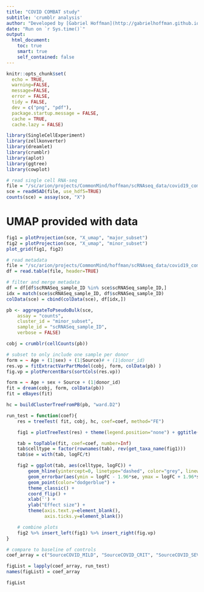 ```yaml
---
title: "COVID COMBAT study"
subtitle: 'crumblr analysis'
author: "Developed by [Gabriel Hoffman](http://gabrielhoffman.github.io/)"
date: "Run on `r Sys.time()`"
output: 
  html_document:
    toc: true
    smart: true
    self_contained: false
---
```


<!---


cd /sc/arion/projects/CommonMind/hoffman/crumblr_analysis/COVID_combat/
ml python git
ml gcc/11.2.0
git pull
R --vanilla


system("git pull"); rmarkdown::render("COVID_combat.Rmd");


# https://hoffmg01.hpc.mssm.edu/crumblr_analysis/COVID_combat



# cd 

--->


```r
knitr::opts_chunk$set(
  echo = TRUE,
  warning=FALSE,
  message=FALSE,
  error = FALSE,
  tidy = FALSE,
  dev = c("png", "pdf"),
  package.startup.message = FALSE,
  cache = TRUE,
  cache.lazy = FALSE)
```


```r
library(SingleCellExperiment)
library(zellkonverter)
library(dreamlet)
library(crumblr)
library(aplot) 
library(ggtree) 
library(cowplot)
```

```r
# read single cell RNA-seq
file = "/sc/arion/projects/CommonMind/hoffman/scRNAseq_data/covid19_combat/local.h5ad"
sce = readH5AD(file, use_hdf5=TRUE)
counts(sce) = assay(sce, "X")
```

# UMAP provided with data
```r
fig1 = plotProjection(sce, "X_umap", "major_subset")
fig2 = plotProjection(sce, "X_umap", "minor_subset")
plot_grid(fig1, fig2)
```

```r
# read metadata
file = "/sc/arion/projects/CommonMind/hoffman/scRNAseq_data/covid19_combat/CBD-KEY-CLINVAR/COMBAT_CLINVAR_for_processed.txt"
df = read.table(file, header=TRUE)

# filter and merge metadata
df = df[df$scRNASeq_sample_ID %in% sce$scRNASeq_sample_ID,]
idx = match(sce$scRNASeq_sample_ID, df$scRNASeq_sample_ID)
colData(sce) = cbind(colData(sce), df[idx,])

pb <- aggregateToPseudoBulk(sce,
    assay = "counts",     
    cluster_id = "minor_subset",  
    sample_id = "scRNASeq_sample_ID",
    verbose = FALSE)

cobj = crumblr(cellCounts(pb))
```

```r
# subset to only include one sample per donor
form = ~ Age + (1|sex) + (1|Source)# + (1|donor_id)
res.vp = fitExtractVarPartModel(cobj, form, colData(pb) )
fig.vp = plotPercentBars(sortCols(res.vp))

form = ~ Age + sex + Source + (1|donor_id)
fit = dream(cobj, form, colData(pb))
fit = eBayes(fit)

hc = buildClusterTreeFromPB(pb, "ward.D2")
```


```r
run_test = function(coef){
	res = treeTest( fit, cobj, hc, coef=coef, method="FE")

	fig1 = plotTreeTest(res) + theme(legend.position="none") + ggtitle(coef)

	tab = topTable(fit, coef=coef, number=Inf)
	tab$celltype = factor(rownames(tab), rev(get_taxa_name(fig1)))
	tab$se = with(tab, logFC/t)

	fig2 = ggplot(tab, aes(celltype, logFC)) + 
		geom_hline(yintercept=0, linetype="dashed", color="grey", linewidth=1) +
		geom_errorbar(aes(ymin = logFC - 1.96*se, ymax = logFC + 1.96*se), width=0) +
		geom_point(color="dodgerblue") +
		theme_classic() +
		coord_flip() +
		xlab('') + 
		ylab("Effect size") +
		theme(axis.text.y=element_blank(),
		      axis.ticks.y=element_blank())

	# combine plots
	fig2 %>% insert_left(fig1) %>% insert_right(fig.vp)
}

# compare to baseline of controls
coef_array = c("SourceCOVID_MILD", "SourceCOVID_CRIT", "SourceCOVID_SEV", "SourceSepsis", "SourceFlu")

figList = lapply(coef_array, run_test)
names(figList) = coef_array
```

```r
figList
```















